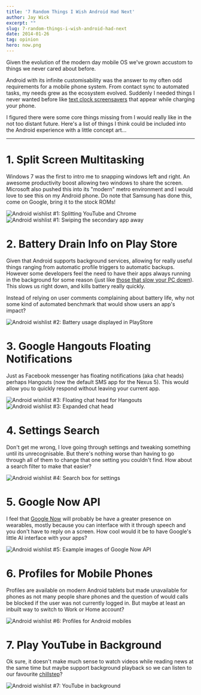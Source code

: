 ```yaml
---
title: '7 Random Things I Wish Android Had Next'
author: Jay Wick
excerpt: ""
slug: 7-random-things-i-wish-android-had-next
date: 2014-01-26
tag: opinion
hero: now.png
---
```


Given the evolution of the modern day mobile OS we've grown accustom to things we never cared about before.

Android with its infinite customisability was the answer to my often odd requirements for a mobile phone system. From contact sync to automated tasks, my needs grew as the ecosystem evolved. Suddenly I needed things I never wanted before like [text clock screensavers](/blog/50/it-is-time-for-a-little-zen-while-your-device-charges/) that appear while charging your phone.

I figured there were some core things missing from I would really like in the not too distant future. Here's a list of things I think could be included into the Android experience with a little concept art...

****


# 1. Split Screen Multitasking

Windows 7 was the first to intro me to snapping windows left and right. An awesome productivity boost allowing two windows to share the screen. Microsoft also pushed this into its \"modern\" metro environment and I would love to see this on my Android phone. Do note that Samsung has done this, come on Google, bring it to the stock ROMs!

![Android wishlist #1: Splitting YouTube and Chrome](./1-split-view-2_thumb.png) ![Android wishlist #1: Swiping the secondary app away](./1-split-view_thumb.png)


# 2. Battery Drain Info on Play Store

Given that Android supports background services, allowing for really useful things ranging from automatic profile triggers to automatic backups. However some developers feel the need to have their apps always running in the background for some reason (just like [those that slow your PC down](/blog/54/technique-1-in-fixing-slow-computers-comic/)). This slows us right down, and kills battery really quickly.

Instead of relying on user comments complaining about battery life, why not some kind of automated benchmark that would show users an app's impact?

![Android wishlist #2: Battery usage displayed in PlayStore](./2-battery-play-store_thumb.png)


# 3. Google Hangouts Floating Notifications

Just as Facebook messenger has floating notifications (aka chat heads) perhaps Hangouts (now the default SMS app for the Nexus 5). This would allow you to quickly respond without leaving your current app.

![Android wishlist #3: Floating chat head for Hangouts](./3-hangouts-bubble-2_thumb.png) ![Android wishlist #3: Expanded chat head](./3-hangouts-bubble_thumb.png)


# 4. Settings Search

Don't get me wrong, I love going through settings and tweaking something until its unrecognisable. But there's nothing worse than having to go through all of them to change that one setting you couldn't find. How about a search filter to make that easier?

![Android wishlist #4: Search box for settings](./4-settings-search_thumb.png)


# 5. Google Now API

I feel that [Google Now](https://www.google.com.au/landing/now/) will probably be have a greater presence on wearables, mostly because you can interface with it through speech and you don't have to reply on a screen. How cool would it be to have Google's little AI interface with your apps?

![Android wishlist #5: Example images of Google Now API](./5-google-now-api_thumb.png)


# 6. Profiles for Mobile Phones

Profiles are available on modern Android tablets but made unavailable for phones as not many people share phones and the question of would calls be blocked if the user was not currently logged in. But maybe at least an inbuilt way to switch to Work or Home account?

![Android wishlist #6: Profiles for Android mobiles](./6-profiles-mobiles2_thumb.png)


# 7. Play YouTube in Background

Ok sure, it doesn't make much sense to watch videos while reading news at the same time but maybe support background playback so we can listen to our favourite [chillstep](https://www.youtube.com/user/OnlyChillstep)?

![Android wishlist #7: YouTube in background](./7-youtube-background_thumb.png)
